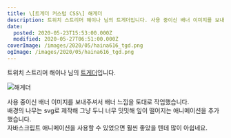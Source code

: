 ```yaml
---
title: \[트게더 커스텀 CSS\] 해게더
description: 트위치 스트리머 해이나 님의 트게더입니다. 사용 중이신 배너 이미지를 보내주셔서 배너 느낌을 토대로 작업했습니다.배경의 나무는 svg로 제작해 그냥 두니 너무 밋밋해 잎이 떨어지는 애니메이션을 추가했습니다.자바스크립트 애니메이션을 사용할 수 있었으면 훨씬 좋았을 텐데 많이 아쉽
date:
  posted: 2020-05-23T15:53:00.000Z
  modified: 2020-05-27T06:51:00.000Z
coverImage: /images/2020/05/haina616_tgd.png
ogImage: /images/2020/05/haina616_tgd.png
---
```


트위치 스트리머 해이나 님의 [트게더](https://tgd.kr/haina616)입니다.

![해게더](/images/2020/05/haina616_tgd.png)

사용 중이신 배너 이미지를 보내주셔서 배너 느낌을 토대로 작업했습니다.  
배경의 나무는 svg로 제작해 그냥 두니 너무 밋밋해 잎이 떨어지는 애니메이션을 추가했습니다.  
자바스크립트 애니메이션을 사용할 수 있었으면 훨씬 좋았을 텐데 많이 아쉽네요.